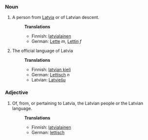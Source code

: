 ===Noun===
#A person from [[Latvia]] or of Latvian descent.
#:'''Translations'''
#:*Finnish: [[latvialainen]]
#:*German: [[Lette]] ''m'', [[Lettin]] ''f''
#The official language of Latvia
#:'''Translations'''
#:*Finnish: [[latvian kieli]]
#:*German: [[Lettisch]] ''n''
#:*Latvian: [[Latviešu]]

===Adjective===
#Of, from, or pertaining to Latvia, the Latvian people or the Latvian language.
#:'''Translations'''
#:*Finnish: [[latvialainen]]
#:*German: [[lettisch]]